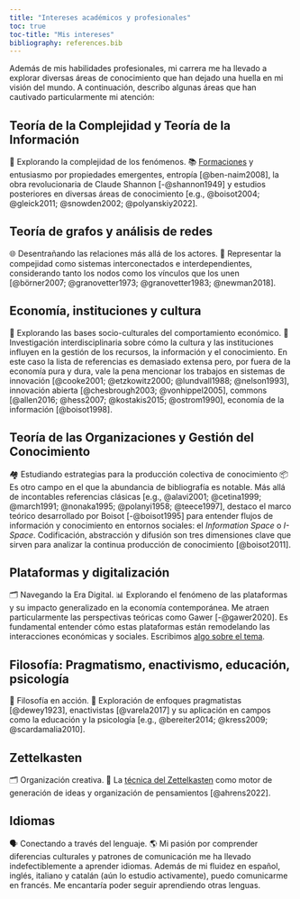 ```yaml
---
title: "Intereses académicos y profesionales"
toc: true
toc-title: "Mis intereses"
bibliography: references.bib
---
```


::: justified
Además de mis habilidades profesionales, mi carrera me ha llevado a explorar diversas áreas de conocimiento que han dejado una huella en mi visión del mundo. A continuación, describo algunas áreas que han cautivado particularmente mi atención:
:::

## Teoría de la Complejidad y Teoría de la Información

::: justified
🧩 Explorando la complejidad de los fenómenos. 📚 [Formaciones](https://www.youtube.com/@redcompleja4990) y entusiasmo por propiedades emergentes, entropía [@ben-naim2008], la obra revolucionaria de Claude Shannon [-@shannon1949] y estudios posteriores en diversas áreas de conocimiento [e.g., @boisot2004; @gleick2011; @snowden2002; @polyanskiy2022].
:::

## Teoría de grafos y análisis de redes

::: justified
🌐 Desentrañando las relaciones más allá de los actores. 🔗 Representar la compejidad como sistemas interconectados e interdependientes, considerando tanto los nodos como los vínculos que los unen [@börner2007; @granovetter1973; @granovetter1983; @newman2018].
:::

## Economía, instituciones y cultura

::: justified
💼 Explorando las bases socio-culturales del comportamiento económico. 📖 Investigación interdisciplinaria sobre cómo la cultura y las instituciones influyen en la gestión de los recursos, la información y el conocimiento. En este caso la lista de referencias es demasiado extensa pero, por fuera de la economía pura y dura, vale la pena mencionar los trabajos en sistemas de innovación [@cooke2001; @etzkowitz2000; @lundvall1988; @nelson1993], innovación abierta [@chesbrough2003; @vonhippel2005], commons [@allen2016; @hess2007; @kostakis2015; @ostrom1990], economía de la información [@boisot1998].
:::

## Teoría de las Organizaciones y Gestión del Conocimiento

::: justified
🏘️ Estudiando estrategias para la producción colectiva de conocimiento 📦 Es otro campo en el que la abundancia de bibliografía es notable. Más allá de incontables referencias clásicas [e.g., @alavi2001; @cetina1999; @march1991; @nonaka1995; @polanyi1958; @teece1997], destaco el marco teórico desarrollado por Boisot [-@boisot1995] para entender flujos de información y conocimiento en entornos sociales: el *Information Space* o *I-Space*. Codificación, abstracción y difusión son tres dimensiones clave que sirven para analizar la continua producción de conocimiento [@boisot2011].
:::

## Plataformas y digitalización

::: justified
🗂️ Navegando la Era Digital. 📊 Explorando el fenómeno de las plataformas y su impacto generalizado en la economía contemporánea. Me atraen particularmente las perspectivas teóricas como Gawer [-@gawer2020]. Es fundamental entender cómo estas plataformas están remodelando las interacciones económicas y sociales. Escribimos [algo sobre el tema](https://comein.uoc.edu/divulgacio/oikonomics/_recursos/documents/14/canals-hulskamp_Oikonomics14_esp.pdf).
:::

## Filosofía: Pragmatismo, enactivismo, educación, psicología

::: justified
🧠 Filosofía en acción. 📜 Exploración de enfoques pragmatistas [@dewey1923], enactivistas [@varela2017] y su aplicación en campos como la educación y la psicología [e.g., @bereiter2014; @kress2009; @scardamalia2010].
:::

## Zettelkasten

::: justified
🗂️ Organización creativa. 🤯 La [técnica del Zettelkasten](https://docs.zettlr.com/en/advanced/zkn-method/) como motor de generación de ideas y organización de pensamientos [@ahrens2022].
:::

## Idiomas

::: justified
🗣️ Conectando a través del lenguaje. 🌎 Mi pasión por comprender diferencias culturales y patrones de comunicación me ha llevado indefectiblemente a aprender idiomas. Además de mi fluidez en español, inglés, italiano y catalán (aún lo estudio activamente), puedo comunicarme en francés. Me encantaría poder seguir aprendiendo otras lenguas.
:::
